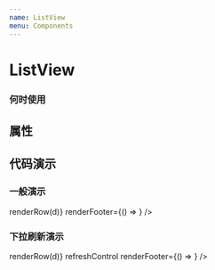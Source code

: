 ```yaml
---
name: ListView
menu: Components
---
```




# ListView

### 何时使用


## 属性

<PropsTable of={ListView} />

## 代码演示

### 一般演示
<Playground>
 <div style={{width: '100%', height: '300px', position: 'relative'}}>
  <ListView 
    dataSource={ds.cloneWithRows([0,1,2,3,4,5])}
    renderRow={(d) => renderRow(d)}
    renderFooter={() => <FooterNoneData/>}
  />
 </div>
</Playground>

### 下拉刷新演示
<Playground>
 <div style={{width: '100%', height: '300px', position: 'relative'}}>
  <ListView
    dataSource={ds.cloneWithRows([0,1,2,3,4,5])}
    renderRow={(d) => renderRow(d)}
    refreshControl
    renderFooter={() => <FooterLoading text={'加载中...'}/>}
  />
 </div>
</Playground>


